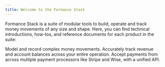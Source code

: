 ```yaml
---
title: Welcome to the Formance Stack
---
```



Formance Stack is a suite of modular tools to build, operate and track money movements of any size and shape. Here, you can find technical introductions, how-tos, and reference documents for each product in the suite:

<DocCardGrid>

<DocCard icon="📒" headline="Ledger" cta="Learn More" link="/ledger/" highlight="true">
    Model and record complex money movements. Accurately track revenue and account balances across your entire operation.
</DocCard>

<DocCard icon="💸" headline="Payments" cta="Learn More" link="/payments/" highlight="true">
    Accept payments from across multiple payment processors like Stripe and Wise, with a unified API.
</DocCard>

</DocCardGrid>


<GettingHelp />